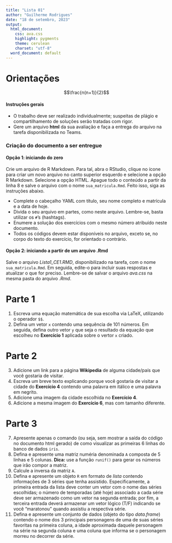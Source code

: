 ```yaml
---
title: "Lista 01"
author: "Guilherme Rodrigues"
date: "18 de setembro, 2023"
output:
  html_document:
    css: ava.css
    highlight: pygments
    theme: cerulean
    charset: "utf-8"
  word_document: default
---
```


# Orientações

$$\frac{n(n+1)}{2}$$

#### Instruções gerais

-   O trabalho deve ser realizado individualmente; suspeitas de plágio e compartilhamento de soluções serão tratadas com rigor.
-   Gere um arquivo **html** da sua avaliação e faça a entrega do arquivo na tarefa disponibilizada no Teams.

### Criação do documento a ser entregue

#### Opção 1: iniciando do zero

Crie um arquivo de R Markdown. Para tal, abra o RStudio, clique no ícone para criar um novo arquivo no canto superior esquerdo e selecione a opção R Markdown. Selecione a opção HTML. Apague todo o conteúdo a partir da linha 8 e salve o arquivo com o nome `sua_matricula.Rmd`. Feito isso, siga as instruções abaixo.

-   Complete o cabeçalho YAML com título, seu nome completo e matrícula e a data de hoje.
-   Divida o seu arquivo em partes, como neste arquivo. Lembre-se, basta utilizar os `#`'s (hashtags).
-   Enumere a solução dos exercícios com o mesmo número atribuído neste documento.
-   Todos os códigos devem estar disponíveis no arquivo, exceto se, no corpo do texto do exercício, for orientado o contrário.

#### Opção 2: iniciando a partir de um arquivo .Rmd

Salve o arquivo *Lista1_CE1.RMD*, disponibilizado na tarefa, com o nome `sua_matricula.Rmd`. Em seguida, edite-o para incluir suas respostas e atualizar o que for preciso. Lembre-se de salvar o arquivo *ava.css* na mesma pasta do arquivo *.Rmd*.

# Parte 1

1.  Escreva uma equação matemática de sua escolha via LaTeX, utilizando o operador `$$`.
2.  Defina um vetor `x` contendo uma sequência de 101 números. Em seguida, defina outro vetor `y` que seja o resultado da equação que escolheu no **Exercício 1** aplicada sobre o vertor `x` criado.

# Parte 2

3.  Adicione um link para a página **Wikipedia** de alguma cidade/país que você gostaria de visitar.
4.  Escreva um breve texto explicando porque você gostaria de visitar a cidade do **Exercício 4** contendo uma palavra em itálico e uma palavra em negrito.
5.  Adicione uma imagem da cidade escolhida no **Exercício 4**.
6.  Adicione a mesma imagem do **Exercício 6**, mas com tamanho diferente.

# Parte 3

7.  Apresente apenas o comando (ou seja, sem mostrar a saída do código no documento html gerado) de como visualizar as primeiras 6 linhas do banco de dados `iris`.
8.  Defina e apresente uma matriz numéria denominada `A` composta de 5 linhas e 5 colunas. **Dica:** use a função `runif()` para gerar os números que irão compor a matriz.
9.  Calcule a inversa da matriz `A`.
10. Defina e apresente um objeto `R` em formato de *lista* contendo informações de 3 séries que tenha assistido. Especificamente, a primeira entrada da lista deve conter um vetor com o nome das séries escolhidas; o número de temporadas (até hoje) associado a cada série deve ser armazenado como um vetor na segunda entrada; por fim, a terceira entrada deverá armazenar um vetor lógico (T/F) indicando se você "maratonou" quando assistiu a respectiva série.
11. Defina e apresente um conjunto de dados (objeto do tipo *data.frame*) contendo o nome dos 3 principais personagens de uma de suas séries favoritas na primeira coluna, a idade aproximada daquele personagem na série na segunda coluna e uma coluna que informa se o personagem morreu no decorrer da série.
